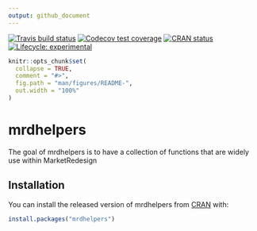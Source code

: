 ```yaml
---
output: github_document
---
```


<!-- README.md is generated from README.Rmd. Please edit that file -->

[![Travis build status](https://travis-ci.org/marketredesign/mrdhelpers.svg?branch=master)](https://travis-ci.org/marketredesign/mrdhelpers)
[![Codecov test coverage](https://codecov.io/gh/marketredesign/mrdhelpers/branch/master/graph/badge.svg)](https://codecov.io/gh/marketredesign/mrdhelpers?branch=master)
[![CRAN status](https://www.r-pkg.org/badges/version/mrdhelpers)](https://cran.r-project.org/package=mrdhelpers)
[![Lifecycle: experimental](https://img.shields.io/badge/lifecycle-experimental-orange.svg)](https://www.tidyverse.org/lifecycle/#experimental)

```r
knitr::opts_chunk$set(
  collapse = TRUE,
  comment = "#>",
  fig.path = "man/figures/README-",
  out.width = "100%"
)
```
# mrdhelpers

The goal of mrdhelpers is to have a collection of functions that are 
widely use within MarketRedesign

## Installation

You can install the released version of mrdhelpers from [CRAN](https://CRAN.R-project.org) with:

``` r
install.packages("mrdhelpers")
```

